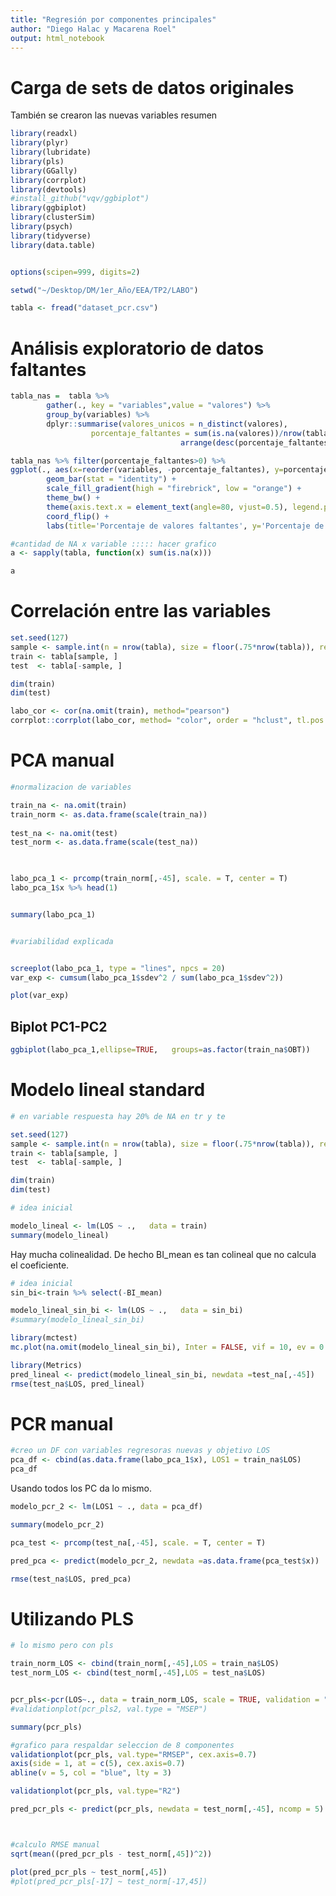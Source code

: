 ```yaml
---
title: "Regresión por componentes principales"
author: "Diego Halac y Macarena Roel"
output: html_notebook
---
```


# Carga de sets de datos originales
También se crearon las nuevas variables resumen 

```r
library(readxl)
library(plyr)
library(lubridate)
library(pls)
library(GGally)
library(corrplot)
library(devtools)
#install_github("vqv/ggbiplot")
library(ggbiplot)
library(clusterSim)
library(psych)
library(tidyverse)
library(data.table)


options(scipen=999, digits=2)

setwd("~/Desktop/DM/1er_Año/EEA/TP2/LABO")

tabla <- fread("dataset_pcr.csv")


```
# Análisis exploratorio de datos faltantes
```r
tabla_nas =  tabla %>%
        gather(., key = "variables",value = "valores") %>%
        group_by(variables) %>% 
        dplyr::summarise(valores_unicos = n_distinct(valores),
                  porcentaje_faltantes = sum(is.na(valores))/nrow(tabla)*100) %>% 
                                      arrange(desc(porcentaje_faltantes), valores_unicos)

tabla_nas %>% filter(porcentaje_faltantes>0) %>% 
ggplot(., aes(x=reorder(variables, -porcentaje_faltantes), y=porcentaje_faltantes, fill=porcentaje_faltantes)) +
        geom_bar(stat = "identity") +
        scale_fill_gradient(high = "firebrick", low = "orange") +
        theme_bw() +
        theme(axis.text.x = element_text(angle=80, vjust=0.5), legend.position = "none") +
        coord_flip() +
        labs(title='Porcentaje de valores faltantes', y='Porcentaje de faltantes', x='') 
```
```r
#cantidad de NA x variable ::::: hacer grafico 
a <- sapply(tabla, function(x) sum(is.na(x)))

a
```

# Correlación entre las variables 

```r

set.seed(127)
sample <- sample.int(n = nrow(tabla), size = floor(.75*nrow(tabla)), replace = F)
train <- tabla[sample, ]
test  <- tabla[-sample, ]

dim(train)
dim(test)

labo_cor <- cor(na.omit(train), method="pearson") 
corrplot::corrplot(labo_cor, method= "color", order = "hclust", tl.pos = 'n')


```


# PCA manual

```r
#normalizacion de variables

train_na <- na.omit(train)
train_norm <- as.data.frame(scale(train_na))
 
test_na <- na.omit(test)
test_norm <- as.data.frame(scale(test_na))
 


labo_pca_1 <- prcomp(train_norm[,-45], scale. = T, center = T)
labo_pca_1$x %>% head(1) 


summary(labo_pca_1)


#variabilidad explicada


screeplot(labo_pca_1, type = "lines", npcs = 20)
var_exp <- cumsum(labo_pca_1$sdev^2 / sum(labo_pca_1$sdev^2))

plot(var_exp)
```



## Biplot PC1-PC2


```r
ggbiplot(labo_pca_1,ellipse=TRUE,   groups=as.factor(train_na$OBT))

```

# Modelo lineal standard

```r
# en variable respuesta hay 20% de NA en tr y te

set.seed(127)
sample <- sample.int(n = nrow(tabla), size = floor(.75*nrow(tabla)), replace = F)
train <- tabla[sample, ]
test  <- tabla[-sample, ]

dim(train)
dim(test)
```




```r
# idea inicial

modelo_lineal <- lm(LOS ~ .,   data = train)
summary(modelo_lineal)


```
Hay mucha colinealidad. De hecho BI_mean es tan colineal que no calcula el coeficiente.

```r
# idea inicial
sin_bi<-train %>% select(-BI_mean)

modelo_lineal_sin_bi <- lm(LOS ~ .,   data = sin_bi)
#summary(modelo_lineal_sin_bi)


```

```r
library(mctest)
mc.plot(na.omit(modelo_lineal_sin_bi), Inter = FALSE, vif = 10, ev = 0.01)

```

```r
library(Metrics)
pred_lineal <- predict(modelo_lineal_sin_bi, newdata =test_na[,-45])
rmse(test_na$LOS, pred_lineal)

```


# PCR manual

```r
#creo un DF con variables regresoras nuevas y objetivo LOS
pca_df <- cbind(as.data.frame(labo_pca_1$x), LOS1 = train_na$LOS)
pca_df

```


Usando todos los PC da lo mismo.
```r
modelo_pcr_2 <- lm(LOS1 ~ ., data = pca_df)

summary(modelo_pcr_2)

pca_test <- prcomp(test_na[,-45], scale. = T, center = T)

pred_pca <- predict(modelo_pcr_2, newdata =as.data.frame(pca_test$x))

rmse(test_na$LOS, pred_pca)

```


# Utilizando PLS

```r
# lo mismo pero con pls

train_norm_LOS <- cbind(train_norm[,-45],LOS = train_na$LOS)
test_norm_LOS <- cbind(test_norm[,-45],LOS = test_na$LOS)


pcr_pls<-pcr(LOS~., data = train_norm_LOS, scale = TRUE, validation = "CV")
#validationplot(pcr_pls2, val.type = "MSEP")

summary(pcr_pls)
```
```r

#grafico para respaldar seleccion de 8 componentes
validationplot(pcr_pls, val.type="RMSEP", cex.axis=0.7)
axis(side = 1, at = c(5), cex.axis=0.7)
abline(v = 5, col = "blue", lty = 3)
```

```r
validationplot(pcr_pls, val.type="R2")
```

```r
pred_pcr_pls <- predict(pcr_pls, newdata = test_norm[,-45], ncomp = 5)



#calculo RMSE manual
sqrt(mean((pred_pcr_pls - test_norm[,45])^2))

```

```r
plot(pred_pcr_pls ~ test_norm[,45])
#plot(pred_pcr_pls[-17] ~ test_norm[-17,45])


```

